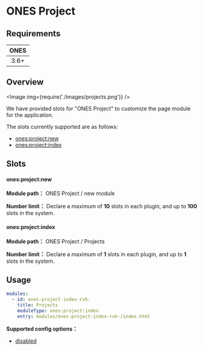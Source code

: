 
# ONES Project

## Requirements

| **ONES** |
| :------: |
|   3.6+   |

## Overview

<Image img={require('./images/projects.png')} />

We have provided slots for "ONES Project" to customize the page module for the application.

The slots currently supported are as follows:

- [ones:project:new](#onesprojectnew)
- [ones:project:index](#onesprojectindex)

## Slots

#### ones:project:new

**Module path：** ONES Project / new module

**Number limit：** Declare a maximum of **10** slots in each plugin, and up to **100** slots in the system.

#### ones:project:index

**Module path：** ONES Project / Projects

**Number limit：** Declare a maximum of **1** slots in each plugin, and up to **1** slots in the system.

## Usage

```yaml
modules:
  - id: ones-project-index-rvh-
    title: Projects
    moduleType: ones:project:index
    entry: modules/ones-project-index-rvh-/index.html
```

**Supported config options：**

- [disabled](../../../../reference/config/plugin.md#disabled)
